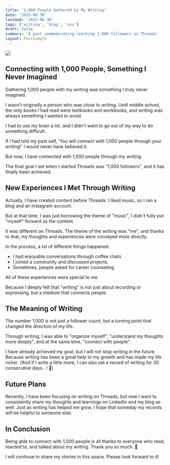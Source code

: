 ```yaml
---
title: '1,000 People Gathered by My Writing'
date: '2025-08-30'
lastmod: '2025-08-30'
tags: ['writing', 'blog', 'sns']
draft: false
summary: 'A post commemorating reaching 1,000 followers on Threads'
layout: PostSimple
---
```


![](/static/images/threads-1000/1.png)

## Connecting with 1,000 People, Something I Never Imagined

Gathering 1,000 people with my writing was something I truly never imagined.

I wasn't originally a person who was close to writing.
Until middle school, the only books I had read were textbooks and workbooks,
and writing was always something I wanted to avoid.

I had to use my brain a lot, and I didn't want to go out of my way to do something difficult.

If I had told my past self, 'You will connect with 1,000 people through your writing!'
I would never have believed it.

But now, I have connected with 1,000 people through my writing.

The final goal I set when I started Threads was "1,000 followers",
and it has finally been achieved.

## New Experiences I Met Through Writing

Actually, I have created content before Threads.
I liked music, so I ran a blog and an Instagram account.

But at that time, I was just borrowing the theme of "music",
I didn't fully put "myself" forward as the content.

It was different on Threads.
The theme of the writing was "me", and thanks to that, my thoughts and experiences were conveyed more directly.

In the process, a lot of different things happened.

- I had enjoyable conversations through coffee chats
- I joined a community and discussed projects.
- Sometimes, people asked for career counseling.

All of these experiences were special to me.

Because I deeply felt that "writing" is not just about recording or expressing,
but a medium that connects people.

## The Meaning of Writing

The number 1,000 is not just a follower count,
but a turning point that changed the direction of my life.

Through writing, I was able to "organize myself",
"understand my thoughts more deeply", and at the same time, "connect with people".

I have already achieved my goal, but I will not stop writing in the future.
Because writing has been a great help to my growth and has made my life richer.
(And if I write a little more, I can also set a record of writing for 30 consecutive days...! 🤣)

## Future Plans

Recently, I have been focusing on writing on Threads,
but now I want to consistently share my thoughts and learnings on LinkedIn and my blog as well.
Just as writing has helped me grow, I hope that someday my records will be helpful to someone else.

## In Conclusion

Being able to connect with 1,000 people is all thanks to everyone who read, reacted to, and talked about my writing.
Thank you so much. 🙏

I will continue to share my stories in this space.
Please look forward to it!

